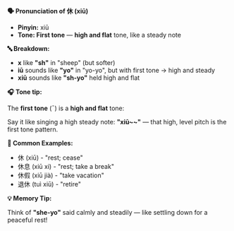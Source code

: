 **🗣️ Pronunciation of 休 (xiū)**

- **Pinyin:** xiū
- **Tone: First tone** — **high and flat** tone, like a steady note

**🔤 Breakdown:**

- **x** like **"sh"** in "sheep" (but softer)
- **iū** sounds like **"yo"** in "yo-yo", but with first tone → high and steady
- **xiū** sounds like **"sh-yo"** held high and flat

**🎧 Tone tip:**

The **first tone** (ˉ) is a **high and flat** tone:

Say it like singing a high steady note: **"xiū~~"** — that high, level pitch is the first tone
pattern.

**📝 Common Examples:**

- 休 (xiū) - "rest; cease"
- 休息 (xiū xi) - "rest; take a break"
- 休假 (xiū jià) - "take vacation"
- 退休 (tuì xiū) - "retire"

**💡 Memory Tip:**

Think of **"she-yo"** said calmly and steadily — like settling down for a peaceful rest!
